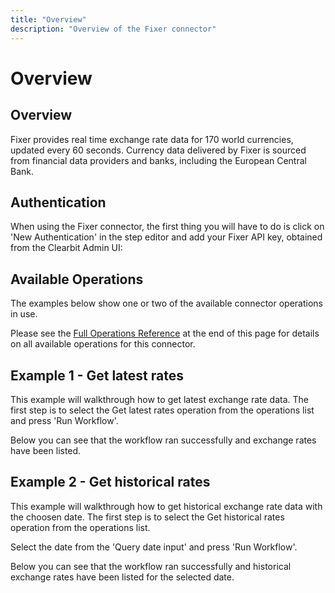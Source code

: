 ```yaml
---
title: "Overview"
description: "Overview of the Fixer connector"
---
```


# Overview

## Overview

Fixer provides real time exchange rate data for 170 world currencies, updated every 60 seconds. Currency data delivered by Fixer is sourced from financial data providers and banks, including the European Central Bank.

## Authentication

When using the Fixer connector, the first thing you will have to do is click on 'New Authentication' in the step editor and add your Fixer API key, obtained from the Clearbit Admin UI:

## Available Operations

The examples below show one or two of the available connector operations in use.

Please see the [Full Operations Reference](#operationsFull) at the end of this page for details on all available operations for this connector.

## Example 1 - Get latest rates

This example will walkthrough how to get latest exchange rate data. The first step is to select the Get latest rates operation from the operations list and press 'Run Workflow'.

Below you can see that the workflow ran successfully and exchange rates have been listed.

## Example 2 - Get historical rates

This example will walkthrough how to get historical exchange rate data with the choosen date. The first step is to select the Get historical rates operation from the operations list.

Select the date from the 'Query date input' and press 'Run Workflow'.

Below you can see that the workflow ran successfully and historical exchange rates have been listed for the selected date.
